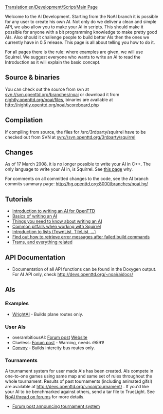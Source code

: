 [[Translation:en/Development/Script/Main Page]]
{{en/Development/Script/Navigation}}

Welcome to the AI Development. Starting from the NoAI branch it is possible for any user to create his own AI. Not only do we deliver a clean and simple API, we also allow you to make your AI in scripts. This should make it possible for anyone with a bit programming knowledge to make pretty good AIs. Also should it challenge people to build better AIs then the ones we currently have in 0.5 release. This page is all about telling you how to do it.

For all pages there is the rule: where examples are given, we will use Squirrel. We suggest everyone who wants to write an AI to read the Introduction as it will explain the basic concept.

== Source & binaries ==
You can check out the source from svn at svn://svn.openttd.org/branches/noai or download it from [http://nightly.openttd.org/noai/files/ nightly.openttd.org/noai/files], binaries are available at http://nightly.openttd.org/noai/scoreboard.php

== Compilation ==
If compiling from source, the files for /src/3rdparty/squirrel have to be checked out from SVN at svn://svn.openttd.org/3rdparty/squirrel

== Changes ==
As of 17 March 2008, it is no longer possible to write your AI in C++. The only language to write your AI in, is Squirrel. See [[en/Archive/Development/AI Development milestones|this page]] why.

For comments on all committed changes to the code, see the AI branch commits summary page: http://hg.openttd.org:8000/branches/noai.hg/

== Tutorials ==
* [[en/Development/Script/Introduction|Introduction to writing an AI for OpenTTD]]
* [[en/Development/Script/Basics|Basics of writing an AI]]
* [[en/Development/Script/Need To Know|Things you need to know about writing an AI]]
* [[en/Development/Script/Squirrel pitfalls|Common pitfalls when working with Squirrel]]
* [[en/Development/Script/Lists|Introduction to lists (TownList, TileList, ...)]]
* [[en/Development/Script/Last Error|Find out how to retrieve error messages after failed build commands]]
* [[en/Development/Script/Trams|Trams, and everything related]]

== API Documentation ==
* Documentation of all API functions can be found in the Doxygen output. For AI API only, check http://devs.openttd.org/~noai/aidocs/

== AIs ==
=== Examples ===
* [[en/Development/Script/WrightAI|WrightAI]] - Builds plane routes only.


=== User AIs ===
* overambitiousAI: [http://tt-forums.net/viewtopic.php?p=632579#p632579 Forum post] [http://homepages.uni-paderborn.de/leise/ Website]
* Clueless: [http://tt-forums.net/viewtopic.php?p=573508#p573508 Forum post] - Warning, needs r9591!
* [[en/Community/AI/Convoy|Convoy]] - Builds intercity bus routes only.

=== Tournaments ===
A tournament system for user made AIs has been created. AIs compete in one-to-one games using same map and same set of rules throughout the whole tournament. Results of past tournaments (including animated gifs!) are available at http://devs.openttd.org/~noai/tournament/ . If you'd like your AI to be benchmarked against others, send a tar file to TrueLight. See [http://www.tt-forums.net/viewtopic.php?f=33&t=30933&start=560&st=0&sk=t&sd=a NoAI thread on forums] for more details.

* [http://www.tt-forums.net/viewtopic.php?p=697970#p697970 Forum post announcing tournament system]
